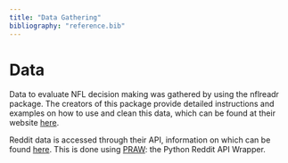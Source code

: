```yaml
---
title: "Data Gathering"
bibliography: "reference.bib"
---
```


# Data

Data to evaluate NFL decision making was gathered by using the nflreadr package. The creators of this package provide detailed instructions and examples on how to use and clean this data, which can be found at their website [here](https://nflreadr.nflverse.com/).

Reddit data is accessed through their API, information on which can be found [here](https://www.reddit.com/dev/api/). This is done using [PRAW](https://praw.readthedocs.io/en/stable/index.html): the Python Reddit API Wrapper.
